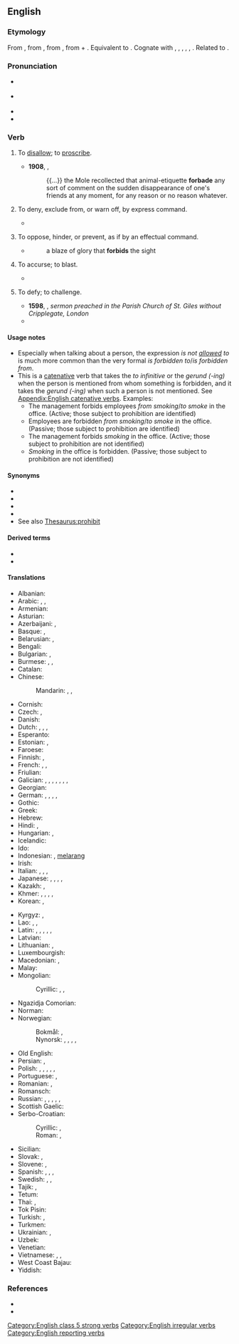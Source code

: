 ==English==

===Etymology===
{{root|en|ine-pro|*bʰewdʰ-}}
From {{inh|en|enm|forbeden}}, from {{inh|en|ang|forbēodan||to forbid, prohibit, restrain, refuse, repeal, annul}}, from {{inh|en|gem-pro|*furibeudaną}}, from {{m|gem-pro|*furi}} + {{m|gem-pro|*beudaną}}. Equivalent to {{prefix|en|for|bid|t1=from, away|t2=to offer, proclaim}}. Cognate with {{cog|nl|verbieden||to forbid}}, {{cog|de|verbieten||to forbid}}, {{cog|da|forbyde||to forbid}},
{{cog|nb|forby||to forbid}}, {{cog|sv|förbjuda||to forbid}}, {{cog|got|𐍆𐌰𐌿𐍂𐌱𐌹𐌿𐌳𐌰𐌽}}. Related to {{m|en|forbode}}.

===Pronunciation===
* {{a|GA}} {{IPA|en|/fɚˈbɪd/}}
* {{a|RP}} {{IPA|en|/fəˈbɪd/}}
* {{audio|en|en-us-forbid.ogg|Audio (US)}}
* {{rhymes|en|ɪd|s=2}}

===Verb===
{{en-verb|forbids|forbidding|forbid|past2=forbade|past3=forbad|forbidden}}

# {{lb|en|transitive}} To [[disallow]]; to [[proscribe]].
#: {{ux|en|Smoking in the restaurant is '''forbidden'''.}}
#* '''1908''', {{w|Kenneth Grahame}}, ''{{w|The Wind in the Willows}}''
#*: {{...}} the Mole recollected that animal-etiquette '''forbade''' any sort of comment on the sudden disappearance of one's friends at any moment, for any reason or no reason whatever.
# {{lb|en|ditransitive}} To deny, exclude from, or warn off, by express command.
#* {{RQ:Shakespeare Merry Wives|IV|ii|passage=Have I not '''forbid''' her my house?}}
# {{lb|en|transitive}} To oppose, hinder, or prevent, as if by an effectual command.
#: {{ux|en|An impassable river '''forbids''' the approach of the army.}}
#* {{RQ:Dryden Hind and Panther}}
#*: a blaze of glory that '''forbids''' the sight
# {{lb|en|transitive|obsolete}} To accurse; to blast.
#* {{RQ:Shakespeare Macbeth|I|iii|passage=He shall live a man '''forbid'''.}}
# {{lb|en|transitive|obsolete}} To defy; to challenge.
#: {{ux|en|What part of "no" do you '''forbid''' to understand?}}
#* '''1598''', {{w|Lancelot Andrewes}}, ''sermon preached in the Parish Church of St. Giles without Cripplegate, London''
#* {{quote|en|So there is a resemblance between the partie that here gives licence to come to the tree of life, and the other that '''forbid''' to come to it. The one threatned with a sword; the other promiseth to the persons that keep the condition here expressed}}

====Usage notes====
* Especially when talking about a person, the expression ''is not [[allow]]ed to'' is much more common than the very formal ''is forbidden to''/''is forbidden from''.
* This is a [[catenative]] verb that takes the ''to infinitive'' or the ''gerund (-ing)'' when the person is mentioned from whom something is forbidden, and it takes the ''gerund (-ing)'' when such a person is not mentioned. See [[Appendix:English catenative verbs]]. Examples:
** The management forbids employees ''from smoking''/''to smoke'' in the office. (Active; those subject to prohibition are identified)
** Employees are forbidden ''from smoking''/''to smoke'' in the office. (Passive; those subject to prohibition are identified)
** The management forbids ''smoking'' in the office. (Active; those subject to prohibition are not identified)
** ''Smoking'' in the office is forbidden. (Passive; those subject to prohibition are not identified)

====Synonyms====
* {{l|en|prohibit}}
* {{l|en|disallow}}
* {{l|en|ban}}
* {{l|en|veto}}
* See also [[Thesaurus:prohibit]]

====Derived terms====
* {{l|en|forbiddance}}
* {{l|en|forbidding}}

====Translations====
{{trans-top|to disallow}}
* Albanian: {{t+|sq|ndaloj}}
* Arabic: {{t|ar|حَرَّمَ}}, {{t|ar|حَظَرَ}}, {{t+|ar|مَنَعَ}}
* Armenian: {{t+|hy|արգելել}}
* Asturian: {{t|ast|negar}}
* Azerbaijani: {{t|az|qadağan etmək}}, {{t|az|yasaq etmək}}
* Basque: {{t|eu|debekatu}}, {{t|eu|uko egin}}
* Belarusian: {{t|be|забараня́ць|impf}}, {{t|be|забарані́ць|pf}}
* Bengali: {{t|bn|নিষেধ করা}}
* Bulgarian: {{t+|bg|забраня́вам}}, {{t+|bg|отка́звам|impf}}
* Burmese: {{t+|my|တား}}, {{t+|my|မြစ်}}, {{t+|my|ပညတ်}}
* Catalan: {{t+|ca|denegar}}
* Chinese:
*: Mandarin: {{t+|cmn|禁止|tr=jìnzhǐ}}, {{t+|cmn|拒絕}}, {{t+|cmn|拒绝|tr=jùjué}}
* Cornish: {{t|kw|difen}}
* Czech: {{t+|cs|zakazovat|impf}}, {{t+|cs|zakázat|pf}}
* Danish: {{t|da|forbyde}}
* Dutch: {{t+|nl|verbieden}}, {{t+|nl|weigeren}}, {{t+|nl|ontzeggen}}, {{t|nl|[[niet]] [[toestaan]]}}
* Esperanto: {{t|eo|malpermesi}}
* Estonian: {{t|et|keelama}}, {{t|et|keelustama}}
* Faroese: {{t|fo|banna}}
* Finnish: {{t+|fi|kieltää}}, {{t+|fi|estää}}
* French: {{t+|fr|interdire}}, {{t+|fr|nier}}, {{t+|fr|dénier}}
* Friulian: {{t|fur|neâ}}
* Galician: {{t|gl|banir}}, {{t|gl|enfensar}}, {{t|gl|devedar}}, {{t|gl|coutar}}, {{t+|gl|toller}}, {{t+|gl|privar}}, {{t|gl|entredicir}}, {{t+|gl|prohibir}}
* Georgian: {{t|ka|აკრძალვა}}
* German: {{t+|de|verbieten}}, {{t+|de|untersagen}}, {{t+|de|verweigern}}, {{t+|de|vorenthalten}}, {{t+|de|ablehnen}}
* Gothic: {{t|got|𐍆𐌰𐌿𐍂𐌱𐌹𐌿𐌳𐌰𐌽}}
* Greek: {{t+|el|απαγορεύω}}
* Hebrew: {{t+|he|אָסַר|tr=asár}}
* Hindi: {{t+|hi|रोकना}}, {{t|hi|मना करना}}
* Hungarian: {{t+|hu|tilt}}, {{t+|hu|megtilt}}
* Icelandic: {{t+|is|banna}}
* Ido: {{t+|io|interdiktar}}
* Indonesian: {{t+|id|larang}}, [[larang|melarang]]
* Irish: {{t|ga|éar}}
* Italian: {{t+|it|proibire}}, {{t+|it|vietare}}, {{t+|it|negare}}, {{t+|it|smentire}}
* Japanese: {{t+|ja|禁じる|tr=きんじる, kinjiru}}, {{t|ja|禁ずる|tr=きんずる, kinzuru}}, {{t+|ja|拒む|tr=こばむ, kobamu}}, {{t+|ja|断る|tr=ことわる, kotowaru}}, {{t+|ja|拒絶|tr=きょぜつする, kyozetsu suru|alt=拒絶する}}
* Kazakh: {{t|kk|рұқсат етпеу}}, {{t|kk|тыйым салу}}
* Khmer: {{t+|km|ហាម}}, {{t+|km|ឃាត់}}, {{t+|km|ប្រញប្ត}}, {{t+|km|ប្រាម}}, {{t+|km|អាយ័ត}}
* Korean: {{t+|ko|금지하다}}, {{t+|ko|금하다}}
{{trans-mid}}
* Kyrgyz: {{t|ky|тыгоу}}, {{t|ky|тыюу салуу}}
* Lao: {{t|lo|ຫ້າມ}}, {{t|lo|ປາມ}}, {{t|lo|ສງວນ}}
* Latin: {{t|la|vetō}}, {{t+|la|prohibeō}}, {{t|la|interdicō}}, {{t|la|abnegō}}, {{t|la|negō}}, {{t|la|denegō}}
* Latvian: {{t|lv|aizliegt}}
* Lithuanian: {{t+|lt|uždrausti}}, {{t|lt|neleisti}}
* Luxembourgish: {{t|lb|verbidden}}
* Macedonian: {{t|mk|забранува|impf}}, {{t|mk|забрани|pf}}
* Malay: {{t+|ms|larang}}
* Mongolian:
*: Cyrillic: {{t+|mn|хориглох}}, {{t+|mn|хорих}}, {{t+|mn|цээрлэх}}
* Ngazidja Comorian: {{t|zdj|ziia|alt=uziia}}
* Norman: {{t|nrf|d'fendre}}
* Norwegian:
*: Bokmål: {{t|nb|forby}}, {{t+|nb|nekte}}
*: Nynorsk: {{t|nn|forby}}, {{t|nn|forbyde}}, {{t|nn|forbyda}}, {{t+|nn|nekte}}, {{t+|nn|nekta}}
* Old English: {{t|ang|forbēodan}}
* Persian: {{t|fa|منع کردن|tr=man' kardan}}, {{t|fa|غیر مجاز کردن|tr=ğayr-e mojâz kardan}}
* Polish: {{t+|pl|zakazywać|impf}}, {{t+|pl|zakazać|pf}}, {{t+|pl|zabraniać|impf}}, {{t+|pl|zabronić|pf}}, {{t+|pl|odmawiać|impf}}, {{t+|pl|odmówić|pf}}
* Portuguese: {{t+|pt|proibir}}, {{t+|pt|negar}}
* Romanian: {{t+|ro|interzice}}, {{t+|ro|nega}}
* Romansch: {{t|rm|snegar}}
* Russian: {{t+|ru|запреща́ть|impf}}, {{t+|ru|запрети́ть|pf}}, {{t+|ru|отка́зывать|impf}}, {{t+|ru|отказа́ть|pf}}, {{t|ru|[[не]] [[разреша́ть]]|impf}}, {{t|ru|[[не]] [[разреши́ть]]|pf}}
* Scottish Gaelic: {{t|gd|diùlt}}
* Serbo-Croatian:
*: Cyrillic: {{t|sh|забрањи́вати|impf}}, {{t|sh|забра́нити|pf}}
*: Roman: {{t+|sh|zabranjívati|impf}}, {{t+|sh|zabrániti|pf}}
* Sicilian: {{t+|scn|nigari}}
* Slovak: {{t|sk|zakazovať|impf}}, {{t|sk|zakázať|pf}}
* Slovene: {{t|sl|prepovedovati|impf}}, {{t+|sl|prepovedati|pf}}
* Spanish: {{t+|es|prohibir}}, {{t+|es|vedar}}, {{t+|es|vetar}}, {{t+|es|negar}}
* Swedish: {{t+|sv|förbjuda}}, {{t+|sv|neka}}, {{t+|sv|förvägra}}
* Tajik: {{t+|tg|манъ кардан}}, {{t|tg|роҳ надодан}}
* Tetum: {{t|tet|bandu}}
* Thai: {{t+|th|ห้าม}}, {{t+|th|ปราม}}
* Tok Pisin: {{t+|tpi|tambuim}}
* Turkish: {{t+|tr|yasaklamak}}, {{t+|tr|yasak etmek}}
* Turkmen: {{t|tk|gadagan etmek}}
* Ukrainian: {{t|uk|забороня́ти|impf}}, {{t|uk|заборони́ти|pf}}
* Uzbek: {{t|uz|man qilmoq}}
* Venetian: {{t|vec|negar}}
* Vietnamese: {{t+|vi|cấm}}, {{t+|vi|cấm chỉ}}, {{t+|vi|ngăn cấm}}
* West Coast Bajau: {{t|bdr|ngelarang}}
* Yiddish: {{t|yi|פֿאַרווערן}}
{{trans-bottom}}

===References===
* {{R:Century 1911}}
* {{R:Webster 1913}}

[[Category:English class 5 strong verbs]]
[[Category:English irregular verbs]]
[[Category:English reporting verbs]]
{{C|en|Directives}}